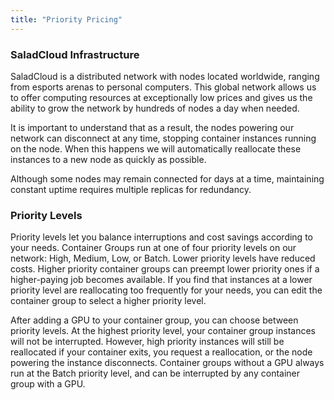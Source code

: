```yaml
---
title: "Priority Pricing"
---
```

### **SaladCloud Infrastructure**

SaladCloud is a distributed network with nodes located worldwide, ranging from esports arenas to personal computers. This global network allows us to offer computing resources at exceptionally low prices and gives us the ability to grow the network by hundreds of nodes a day when needed.

It is important to understand that as a result, the nodes powering our network can disconnect at any time, stopping container instances running on the node. When this happens we will automatically reallocate these instances to a new node as quickly as possible.

Although some nodes may remain connected for days at a time, maintaining constant uptime requires multiple replicas for redundancy.

### **Priority Levels**

Priority levels let you balance interruptions and cost savings according to your needs. Container Groups run at one of four priority levels on our network: High, Medium, Low, or Batch. Lower priority levels have reduced costs. Higher priority container groups can preempt lower priority ones if a higher-paying job becomes available. If you find that instances at a lower priority level are reallocating too frequently for your needs, you can edit the container group to select a higher priority level.

After adding a GPU to your container group, you can choose between priority levels. At the highest priority level, your container group instances will not be interrupted. However, high priority instances will still be reallocated if your container exits, you request a reallocation, or the node powering the instance disconnects. Container groups without a GPU always run at the Batch priority level, and can be interrupted by any container group with a GPU.